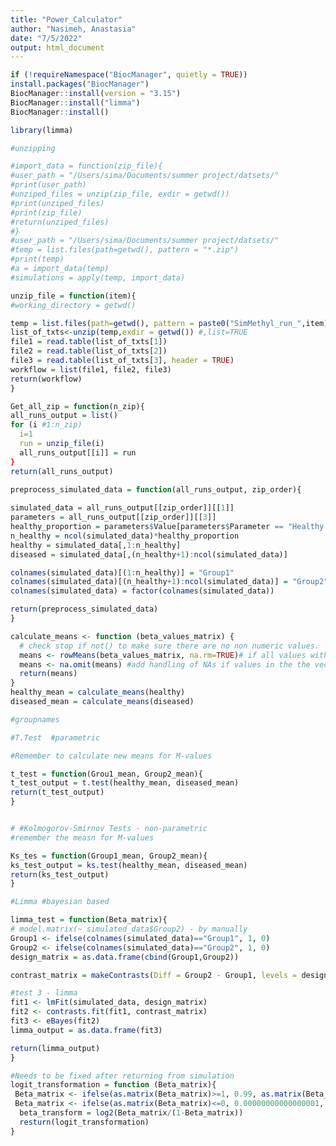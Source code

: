 ```yaml
---
title: "Power_Calculator"
author: "Nasimeh, Anastasia"
date: "7/5/2022"
output: html_document
---
```


```r

if (!requireNamespace("BiocManager", quietly = TRUE))
install.packages("BiocManager")
BiocManager::install(version = "3.15")
BiocManager::install("limma")
BiocManager::install()

library(limma)

```

```r
#unzipping 

#import_data = function(zip_file){
#user_path = "/Users/sima/Documents/summer project/datsets/"
#print(user_path)
#unziped_files = unzip(zip_file, exdir = getwd())
#print(unziped_files)
#print(zip_file)
#return(unziped_files)
#}
#user_path = "/Users/sima/Documents/summer project/datsets/"
#temp = list.files(path=getwd(), pattern = "*.zip")
#print(temp)
#a = import_data(temp)
#simulations = apply(temp, import_data)

unzip_file = function(item){
#working_directory = getwd()

temp = list.files(path=getwd(), pattern = paste0("SimMethyl_run_",item))
list_of_txts<-unzip(temp,exdir = getwd()) #,list=TRUE
file1 = read.table(list_of_txts[1])
file2 = read.table(list_of_txts[2])
file3 = read.table(list_of_txts[3], header = TRUE)
workflow = list(file1, file2, file3)
return(workflow)
}

```

```r
Get_all_zip = function(n_zip){
all_runs_output = list()
for (i #1:n_zip)
  i=1
  run = unzip_file(i)
  all_runs_output[[i]] = run
}
return(all_runs_output)

```

```r
preprocess_simulated_data = function(all_runs_output, zip_order){
  
simulated_data = all_runs_output[[zip_order]][[1]]
parameters = all_runs_output[[zip_order]][[3]]
healthy_proportion = parameters$Value[parameters$Parameter == "Healthy proportion"]
n_healthy = ncol(simulated_data)*healthy_proportion
healthy = simulated_data[,1:n_healthy]
diseased = simulated_data[,(n_healthy+1):ncol(simulated_data)]

colnames(simulated_data)[(1:n_healthy)] = "Group1"
colnames(simulated_data)[(n_healthy+1):ncol(simulated_data)] = "Group2"
colnames(simulated_data) = factor(colnames(simulated_data))

return(preprocess_simulated_data)
}


```

```r
calculate_means <- function (beta_values_matrix) {
  # check stop if not() to make sure there are no non numeric values.
  means <- rowMeans(beta_values_matrix, na.rm=TRUE)# if all values within a row are NA produces NaN
  means <- na.omit(means) #add handling of NAs if values in the the vector are NAs
  return(means)
}
healthy_mean = calculate_means(healthy)
diseased_mean = calculate_means(diseased)

#groupnames


```


```r
#T.Test  #parametric

#Remember to calculate new means for M-values 

t_test = function(Grou1_mean, Group2_mean){
t_test_output = t.test(healthy_mean, diseased_mean)
return(t_test_output)
}



```

```r
# #Kolmogorov-Smirnov Tests - non-parametric
#remember the measn for M-values

Ks_tes = function(Group1_mean, Group2_mean){
ks_test_output = ks.test(healthy_mean, diseased_mean)
return(ks_test_output)
}


```

```r
#Limma #bayesian based 

limma_test = function(Beta_matrix){
# model.matrix(~ simulated_data$Group2) - by manually
Group1 <- ifelse(colnames(simulated_data)=="Group1", 1, 0)
Group2 <- ifelse(colnames(simulated_data)=="Group2", 1, 0)
design_matrix = as.data.frame(cbind(Group1,Group2)) 

contrast_matrix = makeContrasts(Diff = Group2 - Group1, levels = design_matrix)

#test 3 - limma 
fit1 <- lmFit(simulated_data, design_matrix)
fit2 <- contrasts.fit(fit1, contrast_matrix)
fit3 <- eBayes(fit2)
limma_output = as.data.frame(fit3)

return(limma_output)
}

```


```r
#Needs to be fixed after returning from simulation
logit_transformation = function (Beta_matrix){
 Beta_matrix <- ifelse(as.matrix(Beta_matrix)>=1, 0.99, as.matrix(Beta_matrix))
 Beta_matrix <- ifelse(as.matrix(Beta_matrix)<=0, 0.00000000000000001, as.matrix(Beta_matrix))
  beta_transform = log2(Beta_matrix/(1-Beta_matrix))
  resturn(logit_transformation)
}

```

```r

```

```r

```
